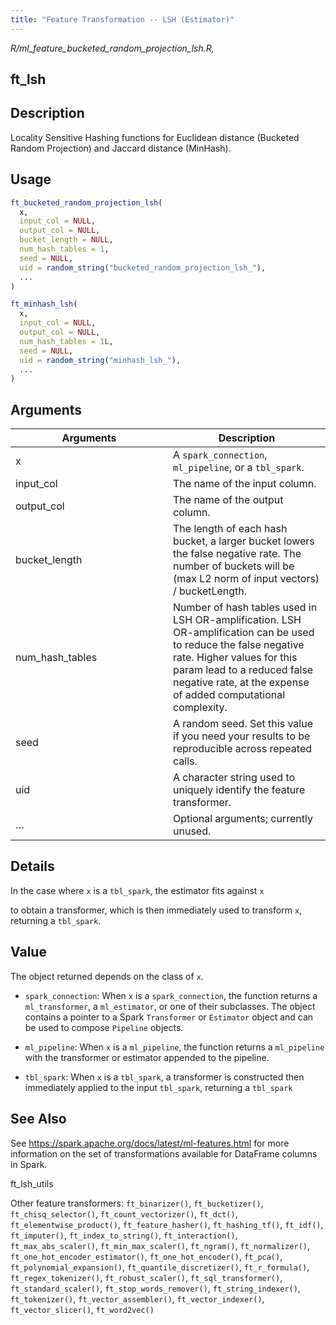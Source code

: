 ```yaml
---
title: "Feature Transformation -- LSH (Estimator)"
---
```


*R/ml_feature_bucketed_random_projection_lsh.R,*

## ft_lsh

## Description
Locality Sensitive Hashing functions for Euclidean distance   (Bucketed Random Projection) and Jaccard distance (MinHash). 


## Usage
```r
ft_bucketed_random_projection_lsh( 
  x, 
  input_col = NULL, 
  output_col = NULL, 
  bucket_length = NULL, 
  num_hash_tables = 1, 
  seed = NULL, 
  uid = random_string("bucketed_random_projection_lsh_"), 
  ... 
) 

ft_minhash_lsh( 
  x, 
  input_col = NULL, 
  output_col = NULL, 
  num_hash_tables = 1L, 
  seed = NULL, 
  uid = random_string("minhash_lsh_"), 
  ... 
) 
```

## Arguments
|Arguments|Description|
|---|---|
| x | A `spark_connection`, `ml_pipeline`, or a `tbl_spark`. |
| input_col | The name of the input column. |
| output_col | The name of the output column. |
| bucket_length | The length of each hash bucket, a larger bucket lowers the false negative rate. The number of buckets will be (max L2 norm of input vectors) / bucketLength. |
| num_hash_tables | Number of hash tables used in LSH OR-amplification. LSH OR-amplification can be used to reduce the false negative rate. Higher values for this param lead to a reduced false negative rate, at the expense of added  computational complexity. |
| seed | A random seed. Set this value if you need your results to be reproducible across repeated calls. |
| uid | A character string used to uniquely identify the feature transformer. |
| ... | Optional arguments; currently unused. |

## Details

In the case where `x` is a `tbl_spark`, the estimator fits against `x`

  to obtain a transformer, which is then immediately used to transform `x`, returning a `tbl_spark`. 


## Value

The object returned depends on the class of `x`. 

  

- `spark_connection`: When `x` is a `spark_connection`, the function returns a `ml_transformer`,   a `ml_estimator`, or one of their subclasses. The object contains a pointer to   a Spark `Transformer` or `Estimator` object and can be used to compose   `Pipeline` objects. 

  

- `ml_pipeline`: When `x` is a `ml_pipeline`, the function returns a `ml_pipeline` with   the transformer or estimator appended to the pipeline. 

  

- `tbl_spark`: When `x` is a `tbl_spark`, a transformer is constructed then   immediately applied to the input `tbl_spark`, returning a `tbl_spark`



## See Also

See [https://spark.apache.org/docs/latest/ml-features.html](https://spark.apache.org/docs/latest/ml-features.html) for   more information on the set of transformations available for DataFrame   columns in Spark. 

ft_lsh_utils 

Other feature transformers:  `ft_binarizer()`, `ft_bucketizer()`, `ft_chisq_selector()`, `ft_count_vectorizer()`, `ft_dct()`, `ft_elementwise_product()`, `ft_feature_hasher()`, `ft_hashing_tf()`, `ft_idf()`, `ft_imputer()`, `ft_index_to_string()`, `ft_interaction()`, `ft_max_abs_scaler()`, `ft_min_max_scaler()`, `ft_ngram()`, `ft_normalizer()`, `ft_one_hot_encoder_estimator()`, `ft_one_hot_encoder()`, `ft_pca()`, `ft_polynomial_expansion()`, `ft_quantile_discretizer()`, `ft_r_formula()`, `ft_regex_tokenizer()`, `ft_robust_scaler()`, `ft_sql_transformer()`, `ft_standard_scaler()`, `ft_stop_words_remover()`, `ft_string_indexer()`, `ft_tokenizer()`, `ft_vector_assembler()`, `ft_vector_indexer()`, `ft_vector_slicer()`, `ft_word2vec()`

